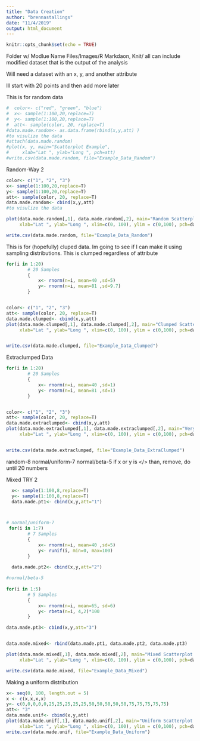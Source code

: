 ```yaml
---
title: "Data Creation"
author: "brennastallings"
date: "11/4/2019"
output: html_document
---
```


```r
knitr::opts_chunk$set(echo = TRUE)
```
Folder w/ Modlue Name
Files/Images/R Markdaon, Knit/ all 
can include modified dataset that is the output of the analysis


Will need a dataset with an x, y, and another attribute

Ill start with 20 points and then add more later

This is for random data

```r

#  color<- c("red", "green", "blue")
#  x<- sample(1:100,20,replace=T)
#  y<- sample(1:100,20,replace=T)
#  att<- sample(color, 20, replace=T)  
#data.made.random<- as.data.frame(rbind(x,y,att) ) 
#to visulize the data
#attach(data.made.random)
#plot(x, y, main="Scatterplot Example",
#     xlab="Lat ", ylab="Long ", pch=att)
#write.csv(data.made.random, file="Example_Data_Random")
```

Random-Way 2
```r

color<- c("1", "2", "3")
x<- sample(1:100,20,replace=T)
y<- sample(1:100,20,replace=T)
att<- sample(color, 20, replace=T)  
data.made.random<- cbind(x,y,att) 
#to visulize the data

plot(data.made.random[,1], data.made.random[,2], main="Random Scatterplot Example",
     xlab="Lat ", ylab="Long ", xlim=c(0, 100), ylim = c(0,100), pch=data.made.random[,3])

write.csv(data.made.random, file="Example_Data_Random")
```




This is for (hopefully) cluped data. Im going to see if I can make it using sampling distributions. This is clumped regardless of attribute
```r
for(i in 1:20)
        # 20 Samples
        {
            x<- rnorm(n=i, mean=40 ,sd=5)
            y<- rnorm(n=i, mean=81 ,sd=9.7)
        }


color<- c("1", "2", "3")
att<- sample(color, 20, replace=T)
data.made.clumped<- cbind(x,y,att) 
plot(data.made.clumped[,1], data.made.clumped[,2], main="Clumped Scatterplot Example",
     xlab="Lat ", ylab="Long ", xlim=c(0, 100), ylim = c(0,100), pch=data.made.clumped[,3])


write.csv(data.made.clumped, file="Example_Data_Clumped")
```

Extraclumped Data
```r
for(i in 1:20)
        # 20 Samples
        {
            x<- rnorm(n=i, mean=40 ,sd=1)
            y<- rnorm(n=i, mean=81 ,sd=1)
        }


color<- c("1", "2", "3")
att<- sample(color, 20, replace=T)
data.made.extraclumped<- cbind(x,y,att) 
plot(data.made.extraclumped[,1], data.made.extraclumped[,2], main="Very Clumped Scatterplot Example",
     xlab="Lat ", ylab="Long ", xlim=c(0, 100), ylim = c(0,100), pch=data.made.extraclumped[,3])


write.csv(data.made.extraclumped, file="Example_Data_ExtraClumped")
```




random-8
normal/uniform-7
normal/beta-5
if x or y is </> than, remove, do until 20 numbers


Mixed TRY 2
```r
  x<- sample(1:100,8,replace=T)
  y<- sample(1:100,8,replace=T)
  data.made.pt1<- cbind(x,y,att="1")



# normal/uniform-7
 for(i in 1:7)
        # 7 Samples
        {
            x<- rnorm(n=i, mean=40 ,sd=5)
            y<- runif(i, min=0, max=100)
        }

  data.made.pt2<- cbind(x,y,att="2")
 
#normal/beta-5 
  
for(i in 1:5)
        # 5 Samples
        {
            x<- rnorm(n=i, mean=65, sd=6)
            y<- rbeta(n=i, 4,2)*100
        }

data.made.pt3<- cbind(x,y,att="3")


data.made.mixed<- rbind(data.made.pt1, data.made.pt2, data.made.pt3)

plot(data.made.mixed[,1], data.made.mixed[,2], main="Mixed Scatterplot Example",
     xlab="Lat ", ylab="Long ", xlim=c(0, 100), ylim = c(0,100), pch=data.made.mixed[,3])

write.csv(data.made.mixed, file="Example_Data_Mixed")

```

Making a uniform distribution
```r
x<- seq(0, 100, length.out = 5)
x <- c(x,x,x,x)
y<- c(0,0,0,0,0,25,25,25,25,25,50,50,50,50,50,75,75,75,75,75)
att<- "3"  
data.made.unif<- cbind(x,y,att)
plot(data.made.unif[,1], data.made.unif[,2], main="Uniform Scatterplot Example",
     xlab="Lat ", ylab="Long ", xlim=c(0, 100), ylim = c(0,100), pch=data.made.mixed[,3])
write.csv(data.made.unif, file="Example_Data_Uniform")
```

